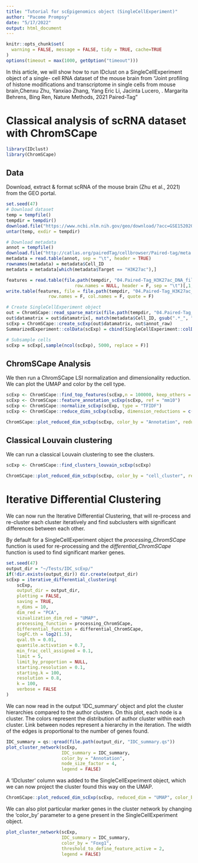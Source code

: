 ```yaml
---
title: "Tutorial for scEpigenomics object (SingleCellExperiment)"
author: "Pacome Prompsy"
date: "5/17/2022"
output: html_document
---
```


```r
knitr::opts_chunk$set(
  warning = FALSE, message = FALSE, tidy = TRUE, cache=TRUE
)
options(timeout = max(1000, getOption("timeout")))
```

In this article, we will show how to run IDclust on a SingleCellExperiment object of a single-
cell RNA dataset of the mouse brain from "Joint profiling of histone modifications and transcriptome in single cells from mouse brain,Chenxu Zhu, Yanxiao Zhang, Yang Eric Li, Jacinta Lucero, . Margarita Behrens,
Bing Ren, Nature Methods, 2021 Paired-Tag"  

# Classical analysis of scRNA dataset with ChromSCape
  
```r
library(IDclust)
library(ChromSCape)
```
  
## Data
  
Download, extract & format scRNA of the mouse brain (Zhu et al., 2021) from the 
GEO portal.   
  
```r
set.seed(47)
# Download dataset
temp = tempfile()
tempdir = tempdir()
download.file("https://www.ncbi.nlm.nih.gov/geo/download/?acc=GSE152020&format=file&file=GSE152020%5FPaired%2DTag%5FH3K27ac%5FDNA%5Ffiltered%5Fmatrix%2Etar%2Egz", temp, quiet = TRUE)
untar(temp, exdir = tempdir)

# Download metadata
annot = tempfile()
download.file("http://catlas.org/pairedTag/cellbrowser/Paired-tag/meta.tsv", annot, quiet = TRUE)
metadata = read.table(annot, sep = "\t", header = TRUE)
rownames(metadata) = metadata$Cell_ID
metadata = metadata[which(metadata$Target == "H3K27ac"),]

features = read.table(file.path(tempdir, "04.Paired-Tag_H3K27ac_DNA_filtered_matrix", "bins.tsv"),
                          row.names = NULL, header = F, sep = "\t")[,1, drop = F]
write.table(features, file = file.path(tempdir, "04.Paired-Tag_H3K27ac_DNA_filtered_matrix", "features.tsv"),
                row.names = F, col.names = F, quote = F)

# Create SingleCellExperiment object
out = ChromSCape::read_sparse_matrix(file.path(tempdir, "04.Paired-Tag_H3K27ac_DNA_filtered_matrix"))
out$datamatrix = out$datamatrix[, match(metadata$Cell_ID, gsub(".*_", "", colnames(out$datamatrix)))]
scExp = ChromSCape::create_scExp(out$datamatrix, out$annot_raw)
SummarizedExperiment::colData(scExp) = cbind(SingleCellExperiment::colData(scExp), metadata)

# Subsample cells
scExp = scExp[,sample(ncol(scExp), 5000, replace = F)]
```

## ChromSCape Analysis
  
We then run a ChromSCape LSI normalization and dimensionality reduction. We
can plot the UMAP and color by the cell type.  
  
```r

scExp <- ChromSCape::find_top_features(scExp,n = 100000, keep_others = FALSE, verbose = FALSE)
scExp <- ChromSCape::feature_annotation_scExp(scExp, ref = "mm10")
scExp <- ChromSCape::normalize_scExp(scExp, type = "TFIDF")
scExp <- ChromSCape::reduce_dims_scExp(scExp, dimension_reductions = c("PCA", "UMAP"), n = 10, remove_PC = "Component_1", verbose = F)

ChromSCape::plot_reduced_dim_scExp(scExp, color_by = "Annotation", reduced_dim = "UMAP")
```
  
## Classical Louvain clustering
  
We can run a classical Louvain clustering to see the clusters.  
  
```r
scExp <- ChromSCape::find_clusters_louvain_scExp(scExp)

ChromSCape::plot_reduced_dim_scExp(scExp, color_by = "cell_cluster", reduced_dim = "UMAP")
```
  
# Iterative Differential Clustering

We can now run the Iterative Differential Clustering, that will re-process and
re-cluster each cluster iteratively and find subclusters with significant 
differences between each other.  
  
By default for a SingleCellExperiment object the *processing_ChromSCape* function is used for 
re-processing and the *differential_ChromSCape* function is used to find 
significant marker genes.  
  
```r
set.seed(47)
output_dir = "~/Tests/IDC_scExp/"
if(!dir.exists(output_dir)) dir.create(output_dir)
scExp = iterative_differential_clustering(
    scExp,
    output_dir = output_dir,
    plotting = FALSE,
    saving = TRUE,
    n_dims = 10,
    dim_red = "PCA",
    vizualization_dim_red = "UMAP",
    processing_function = processing_ChromSCape,
    differential_function = differential_ChromSCape,
    logFC.th = log2(1.5),
    qval.th = 0.01,
    quantile.activation = 0.7,
    min_frac_cell_assigned = 0.1,
    limit = 5,
    limit_by_proportion = NULL,
    starting.resolution = 0.1,
    starting.k = 100,
    resolution = 0.8,
    k = 100,
    verbose = FALSE
)
```
  
We can now read in the output 'IDC_summary' object and plot the cluster 
hierarchies compared to the author clusters. On this plot, each node is a
cluster. The colors represent the distribution of author cluster within each
cluster. Link between nodes represent a hierarchy in the iteration. The width
of the edges is proportional to the number of genes found.  
  
```r
IDC_summary = qs::qread(file.path(output_dir, "IDC_summary.qs"))
plot_cluster_network(scExp, 
                     IDC_summary = IDC_summary,
                     color_by = "Annotation",
                     node_size_factor = 4,
                     legend = FALSE)
```

A 'IDcluster' column was added to the SingleCellExperiment object, which we can now project
the cluster found this way on the UMAP.  
  
```r
ChromSCape::plot_reduced_dim_scExp(scExp, reduced_dim = "UMAP", color_by = "IDcluster", annotate_clusters = F)
```
  
We can also plot particular marker genes in the cluster network by changing
the 'color_by' parameter to a gene present in the SingleCellExperiment object.
  

```r
plot_cluster_network(scExp, 
                     IDC_summary = IDC_summary,
                     color_by = "Foxg1", 
                     threshold_to_define_feature_active = 2,
                     legend = FALSE)
```